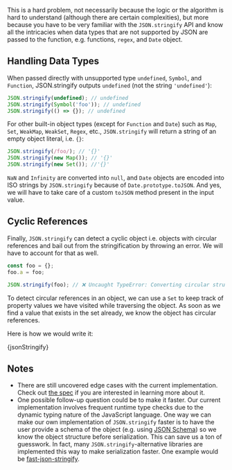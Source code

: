 

This is a hard problem, not necessarily because the logic or the algorithm is hard to understand (although there are certain complexities), but more because you have to be very familiar with the `JSON.stringify` API and know all the intricacies when data types that are not supported by JSON are passed to the function, e.g. functions, `regex`, and `Date` object.

## Handling Data Types

When passed directly with unsupported type `undefined`, `Symbol`, and `Function`, JSON.stringify outputs `undefined` (not the string `'undefined'`):

```js
JSON.stringify(undefined); // undefined
JSON.stringify(Symbol('foo')); // undefined
JSON.stringify(() => {}); // undefined
```

For other built-in object types (except for `Function` and `Date`) such as `Map`, `Set`, `WeakMap`, `WeakSet`, `Regex`, etc., `JSON.stringify` will return a string of an empty object literal, i.e. `{}`:

```js
JSON.stringify(/foo/); // '{}'
JSON.stringify(new Map()); // '{}'
JSON.stringify(new Set()); //'{}'
```

`NaN` and `Infinity` are converted into `null`, and `Date` objects are encoded into ISO strings by `JSON.stringify` because of `Date.prototype.toJSON`. And yes, we will have to take care of a custom `toJSON` method present in the input value.

## Cyclic References

Finally, `JSON.stringify` can detect a cyclic object i.e. objects with circular references and bail out from the stringification by throwing an error. We will have to account for that as well.

```js
const foo = {};
foo.a = foo;

JSON.stringify(foo); // ❌ Uncaught TypeError: Converting circular structure to JSON
```

To detect circular references in an object, we can use a `Set` to keep track of property values we have visited while traversing the object. As soon as we find a value that exists in the set already, we know the object has circular references.

Here is how we would write it:

<MDXCodeBlock>{jsonStringify}</MDXCodeBlock>

## Notes

- There are still uncovered edge cases with the current implementation. Check out [the spec](https://262.ecma-international.org/5.1/#sec-15.12.3) if you are interested in learning more about it.
- One possible follow-up question could be to make it faster. Our current implementation involves frequent runtime type checks due to the dynamic typing nature of the JavaScript language. One way we can make our own implementation of `JSON.stringify` faster is to have the user provide a schema of the object (e.g. using [JSON Schema](https://json-schema.org/)) so we know the object structure before serialization. This can save us a ton of guesswork. In fact, many `JSON.stringify`-alternative libraries are implemented this way to make serialization faster. One example would be [fast-json-stringify](https://github.com/fastify/fast-json-stringify).
